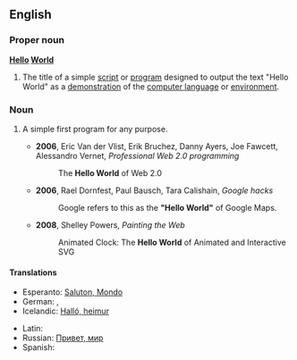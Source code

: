 ==English==
{{wikipedia|Hello world program}}
===Proper noun===
'''[[hello|Hello]] [[world|World]]'''

# {{programming}} The title of a simple [[script]] or [[program]] designed to output the text "Hello World" as a [[demonstration]] of the [[computer language]] or [[environment]].

===Noun===
{{en-noun|sg=[[hello|Hello]] [[world|World]]|-}}

# {{programming|by extension}} A simple first program for any purpose.
#* '''2006''', Eric Van der Vlist, Erik Bruchez, Danny Ayers, Joe Fawcett, Alessandro Vernet, ''Professional Web 2.0 programming‎''
#*: The '''Hello World''' of Web 2.0
#* '''2006''', Rael Dornfest, Paul Bausch, Tara Calishain, ''Google hacks‎''
#*: Google refers to this as the '''"Hello World"''' of Google Maps.
#* '''2008''', Shelley Powers, ''Painting the Web‎''
#*: Animated Clock: The '''Hello World''' of Animated and Interactive SVG

====Translations====
{{trans-top|Hello World}}
* Esperanto: [[Saluton, Mondo]]
* German: {{t|de|Hallo Welt}}, {{t|de|Hallo-Welt-Programm|n}}
* Icelandic: [[Halló, heimur]]
{{trans-mid}}
* Latin: {{t|la|Ave, munde}}
* Russian: [[Привет, мир]]
* Spanish: {{t|es|Hola, mundo}}
{{trans-bottom}}